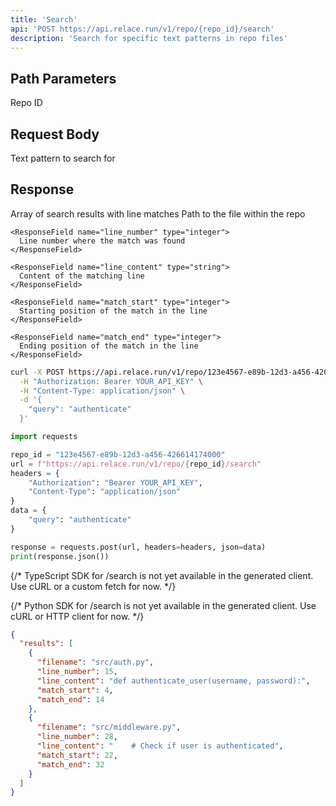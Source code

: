 ```yaml
---
title: 'Search'
api: 'POST https://api.relace.run/v1/repo/{repo_id}/search'
description: 'Search for specific text patterns in repo files'
---
```


## Path Parameters

<ParamField path="repo_id" type="string" required>
  Repo ID
</ParamField>

## Request Body

<ParamField body="query" type="string" required>
  Text pattern to search for
</ParamField>


## Response

<ResponseField name="results" type="array">
  Array of search results with line matches
  
  <Expandable title="properties" defaultOpen={false}>
    <ResponseField name="filename" type="string">
      Path to the file within the repo
    </ResponseField>

    <ResponseField name="line_number" type="integer">
      Line number where the match was found
    </ResponseField>

    <ResponseField name="line_content" type="string">
      Content of the matching line
    </ResponseField>

    <ResponseField name="match_start" type="integer">
      Starting position of the match in the line
    </ResponseField>

    <ResponseField name="match_end" type="integer">
      Ending position of the match in the line
    </ResponseField>
  </Expandable>
</ResponseField>


<RequestExample>

```bash cURL
curl -X POST https://api.relace.run/v1/repo/123e4567-e89b-12d3-a456-426614174000/search \
  -H "Authorization: Bearer YOUR_API_KEY" \
  -H "Content-Type: application/json" \
  -d '{
    "query": "authenticate"
  }'
```

```python Python
import requests

repo_id = "123e4567-e89b-12d3-a456-426614174000"
url = f"https://api.relace.run/v1/repo/{repo_id}/search"
headers = {
    "Authorization": "Bearer YOUR_API_KEY",
    "Content-Type": "application/json"
}
data = {
    "query": "authenticate"
}

response = requests.post(url, headers=headers, json=data)
print(response.json())
```

{/* TypeScript SDK for /search is not yet available in the generated client. Use cURL or a custom fetch for now. */}

{/* Python SDK for /search is not yet available in the generated client. Use cURL or HTTP client for now. */}

</RequestExample>

<ResponseExample>

```json Response
{
  "results": [
    {
      "filename": "src/auth.py",
      "line_number": 15,
      "line_content": "def authenticate_user(username, password):",
      "match_start": 4,
      "match_end": 14
    },
    {
      "filename": "src/middleware.py",
      "line_number": 28,
      "line_content": "    # Check if user is authenticated",
      "match_start": 22,
      "match_end": 32
    }
  ]
}
```

</ResponseExample>
